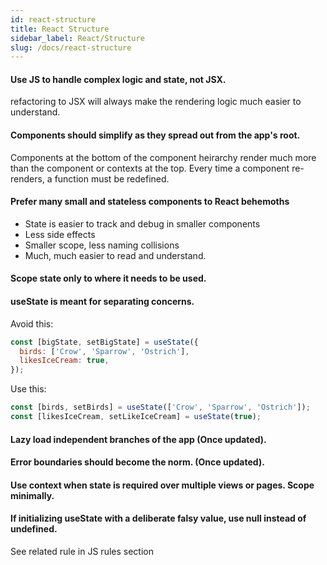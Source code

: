 ```yaml
---
id: react-structure
title: React Structure
sidebar_label: React/Structure
slug: /docs/react-structure
---
```


#### Use JS to handle complex logic and state, not JSX.

refactoring to JSX will always make the rendering logic much easier to understand.

#### Components should simplify as they spread out from the app's root.

Components at the bottom of the component heirarchy render much more than the component or contexts at the top. Every time a component re-renders, a function must be redefined.

#### Prefer many small and stateless components to React behemoths

- State is easier to track and debug in smaller components
- Less side effects
- Smaller scope, less naming collisions
- Much, much easier to read and understand.

#### Scope state only to where it needs to be used.

#### useState is meant for separating concerns.

Avoid this:

```js
const [bigState, setBigState] = useState({
  birds: ['Crow', 'Sparrow', 'Ostrich'],
  likesIceCream: true,
});
```

Use this:

```js
const [birds, setBirds] = useState(['Crow', 'Sparrow', 'Ostrich']);
const [likesIceCream, setLikeIceCream] = useState(true);
```

#### Lazy load independent branches of the app (Once updated).

#### Error boundaries should become the norm. (Once updated).

#### Use context when state is required over multiple views or pages. Scope minimally.

#### If initializing useState with a deliberate falsy value, use null instead of undefined.

See related rule in JS rules section
